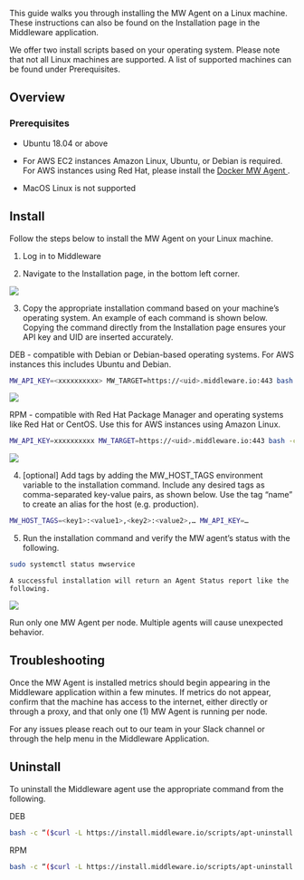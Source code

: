 This guide walks you through installing the MW Agent on a Linux machine. These instructions can also be found on the Installation page in the Middleware application. 

We offer two install scripts based on your operating system. Please note that not all Linux machines are supported. A list of supported machines can be found under Prerequisites.

## Overview
### Prerequisites

-   Ubuntu 18.04 or above

-   For AWS EC2 instances Amazon Linux, Ubuntu, or Debian is required. For AWS instances using Red Hat, please install the <a href="https://docs.middleware.io/docs/agent-installation/docker"> Docker MW Agent </a>. 

-   MacOS Linux is not supported

## Install

Follow the steps below to install the MW Agent on your Linux machine.

1.  Log in to Middleware

2.  Navigate to the Installation page, in the bottom left corner.
  <img src="/images/agent-installation/k1.png" />

3. Copy the appropriate installation command based on your machine’s operating system. An example of each command is shown below. Copying the command directly from the Installation page ensures your API key and UID are inserted accurately.

DEB - compatible with Debian or Debian-based operating systems. For AWS instances this includes Ubuntu and Debian.
```bash
MW_API_KEY=<xxxxxxxxxx> MW_TARGET=https://<uid>.middleware.io:443 bash -c “$(curl -L https://install.middleware.io/scripts/deb-install.sh)
```
  <img src="/images/agent-installation/k3.jpg" />

RPM - compatible with Red Hat Package Manager and operating systems like Red Hat or CentOS. Use this for AWS instances using Amazon Linux. 
```bash
MW_API_KEY=xxxxxxxxxx MW_TARGET=https://<uid>.middleware.io:443 bash -c “(curl https://install.middleware.io/scripts/rpm-install.sh)
```
 <img src="/images/agent-installation/k4.jpg" />

4. [optional] Add tags by adding the MW_HOST_TAGS environment variable to the installation command. Include any desired tags as comma-separated key-value pairs, as shown below. Use the tag “name” to create an alias for the host (e.g. production). 
```bash
MW_HOST_TAGS=<key1>:<value1>,<key2>:<value2>,… MW_API_KEY=…
```

5. Run the installation command and verify the MW agent’s status with the following. 
```bash
sudo systemctl status mwservice
```

	A successful installation will return an Agent Status report like the following.
 <img src="/images/agent-installation/k5.jpg" />

<Warning>  Run only one MW Agent per node. Multiple agents will cause unexpected behavior.</Warning>

## Troubleshooting
Once the MW Agent is installed metrics should begin appearing in the Middleware application within a few minutes. If metrics do not appear, confirm that the machine has access to the internet, either directly or through a proxy, and that only one (1) MW Agent is running per node. 

For any issues please reach out to our team in your Slack channel or through the help menu in the Middleware Application.


## Uninstall
To uninstall the Middleware agent use the appropriate command from the following.

DEB
```bash
bash -c “($curl -L https://install.middleware.io/scripts/apt-uninstall.sh)
```

RPM
```bash
bash -c “($curl -L https://install.middleware.io/scripts/apt-uninstall.sh)
```

